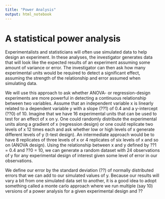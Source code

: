 ---
title: "Power Analysis"
output: html_notebook
---


# A statistical power analysis

Experimentalists and statisticians will often use simulated data to help design an experiment. In these analyses, the investigator generates data that will look like the expected results of an experiment assuming some amount of variance or error. The investigator can then ask how many experimental units would be required to detect a significant effect, assuming the strength of the relationship and error assumed when simulating data. 

We will use this approach to ask whether ANOVA- or regression-design experiments are more powerful in detecting a continuous relationship between two variables. Assume that an independent variable x is linearly related to a dependent variable y with a slope (??1) of 0.4 and a y-intercept (??0) of 10. Imagine that we have 16 experimental units that can be used to test for an effect of x on y. One could randomly distribute the experimental units along a gradient of x (regression design) or one could replicate two levels of x 12 times each and ask whether low or high levels of x generate different levels of y (t-test design). An intermediate approach would be to have 8 replicates of three levels of x or 4 replicates of six levels of x and so on (ANOVA design). Using the relationship between x and y defined by ??1 = 0.4 and ??0 = 10, we can generate a random dataset with 24 observations of y for any experimental design of interest given some level of error in our observations.

We define our error by the standard deviation (??) of normally distributed errors that we can add to our simulated values of y. Because our results will vary a bit from one simulated data set to another, it is a good idea to adopt something called a monte carlo approach where we run multiple (say 10) versions of a power analysis for a given experimental design and ??